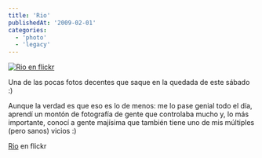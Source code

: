 ```yaml
---
title: 'Rio'
publishedAt: '2009-02-01'
categories:
  - 'photo'
  - 'legacy'
---
```


[![Rio en flickr](https://farm4.static.flickr.com/3327/3241890659_cb40f7e652.jpg)](http://www.flickr.com/photos/ryck/3241890659/ 'Rio')

Una de las pocas fotos decentes que saque en la quedada de este sábado :)

Aunque la verdad es que eso es lo de menos: me lo pase genial todo el día, aprendí un montón de fotografía de gente que controlaba mucho y, lo más importante, conocí a gente majísima que también tiene uno de mis múltiples (pero sanos) vicios :)

[Rio](http://www.flickr.com/photos/ryck/3241890659/) en flickr

